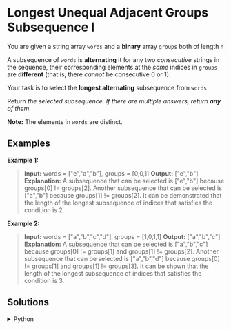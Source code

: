 # Longest Unequal Adjacent Groups Subsequence I

You are given a string array `words` and a **binary** array `groups` both of length `n`

A subsequence of `words` is **alternating** it for any two *consecutive* strings in the sequence, their corresponding elements at the *same* indices in `groups` are **different** (that is, there *cannot* be consecutive 0 or 1).

Your task is to select the **longest alternating**  subsequence from `words`

Return *the selected subsequence. If there are multiple answers, return **any** of them*.

**Note:** The elements in `words` are distinct.


## Examples

**Example 1:**

> **Input:** words = ["e","a","b"], groups = [0,0,1]
> **Output:** ["e","b"]
> **Explanation:** A subsequence that can be selected is ["e","b"] because groups[0] != groups[2]. Another subsequence that can be selected is ["a","b"] because groups[1] != groups[2]. It can be demonstrated that the length of the longest subsequence of indices that satisfies the condition is 2.

**Example 2:**

> **Input:** words = ["a","b","c","d"], groups = [1,0,1,1]
> **Output:** ["a","b","c"]
> **Explanation:** A subsequence that can be selected is ["a","b","c"] because groups[0] != groups[1] and groups[1] != groups[2]. Another subsequence that can be selected is ["a","b","d"] because groups[0] != groups[1] and groups[1] != groups[3]. It can be shown that the length of the longest subsequence of indices that satisfies the condition is 3.

## Solutions

<details>
    <summary>Python</summary>
```python
class Solution:
    def getLongestSubsequence(self, words: List[str], groups: List[int]) -> List[str]:
        
        result = []
        last_elem = -1
        for index, elem in enumerate(groups):
            if elem == last_elem:
                continue
            else:
                result.append(words[index])
                last_elem = elem

        return result
```
</details>